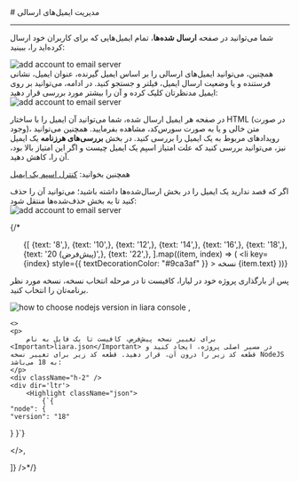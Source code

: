 

<Layout>
<Head>
<title>مستندات مدیریت ایمیل‌های ارسالی در ایمیل سرور - لیارا</title>
<meta property="og:title" content="مستندات خدمات رایانش ابری لیارا" />
<meta property="og:description" content="مستندات مدیریت ایمیل‌های ارسالی در ایمیل‌سرور"  />
</Head>
# مدیریت ایمیل‌های ارسالی
<hr className="mb-2" />

شما می‌توانید در صفحه **ارسال شده‌ها**، تمام ایمیل‌هایی که برای کاربران خود ارسال کرده‌اید را، ببینید:

<div className="h-4" />
<img src="https://media.liara.ir/docs/see-sent-emails.png" alt="add account to email server" />
<div className="h-4" />
همچنین، می‌توانید ایمیل‌های ارسالی را بر اساس ایمیل گیرنده، عنوان ایمیل، نشانی فرستنده و یا وضعیت ارسال ایمیل، فیلتر و جستجو کنید. 
در ادامه، می‌توانید بر روی ایمیل مدنظرتان کلیک کرده و آن را بیشتر مورد بررسی قرار دهید:
<div className="h-4" />
<img src="https://media.liara.ir/docs/see-a-sent-mail.png" alt="add account to email server" />
<div className="h-4" />

در صفحه هر ایمیل ارسال شده، شما می‌توانید آن ایمیل را با ساختار HTML (در صورت وجود)،
متن خالی و یا به صورت سورس‌کد، مشاهده بفرمایید. همچنین می‌توانید رویدادهای مربوط به یک ایمیل را بررسی کنید. 
در بخش **بررسی‌های هرزنامه** یک ایمیل نیز، می‌توانید بررسی کنید که علت امتیاز اسپم یک ایمیل چیست و اگر این امتیاز بالا بود، آن را، کاهش دهید. 

<div className="h-4" />
<Alert variant="success">
      <p>
        همچنین بخوانید: <a href="/email-server/how-tos/control-spam" className="text-[#2196f3] ">کنترل اسپم یک ایمیل</a>
      </p>
</Alert> 
<div className="h-4" />
اگر که قصد ندارید یک ایمیل را در بخش ارسال‌شده‌ها داشته باشید؛ می‌توانید آن را حذف کنید تا به بخش حذف‌شده‌ها منتقل شود:
<div className="h-4" />
<img src="https://media.liara.ir/docs/deleted-sent-mail.png" alt="add account to email server" />
<div className="h-4" />

{/* <ul className="pr-4">
  {[
    {text: '8',},
    {text: '10',},
    {text: '12',},
    {text: '14',},
    {text: '16',},
    {text: '18',},
    {text: '20 (پیش‌فرض)',},
    {text: '22',},
  ].map((item, index) => (
    <li
      key={index}
      style={{
        textDecorationColor: "#9ca3af"
      }}
    >
        نسخه {item.text}
    </li>
  ))}
</ul>

<Section id="change-default-version" title="تغییر نسخه پیش‌فرض" />
<Tabs 
    tabs={["Liara Console", "Liara CLI"]} 
    content={[
    <>
    <p>پس از بارگذاری پروژه خود در لیارا، کافیست تا در مرحله انتخاب نسخه، نسخه مورد نظر برنامه‌تان را انتخاب کنید.</p>
    <img src="https://media.liara.ir/docs/choose-nodejs-version.png" alt="how to choose nodejs version in liara console" />
    </>,

    <>
    <p>
        برای تغییر نسخه پیش‌فرض، کافیست تا یک فایل به نام <Important>liara.json</Important> در مسیر اصلی پروژه، ایجاد کنید و قطعه کد زیر را درون آن، قرار دهید. قطعه کد زیر برای تغییر نسخه NodeJS به 18 می‌باشد:
    </p>
    <div className="h-2" />
    <div dir='ltr'>
        <Highlight className="json">
            {`{
    "node": {
    "version": "18"
  }
}`}
        </Highlight>
    </div>
    <div className="h-2" />
    </>,

]} 
/>*/}

</Layout>